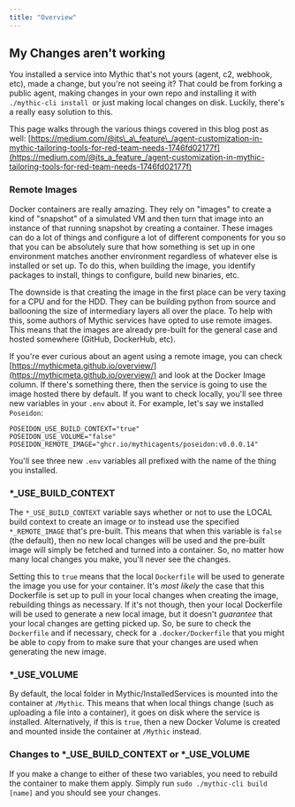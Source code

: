 ```yaml
---
title: "Overview"
---
```


## My Changes aren't working

You installed a service into Mythic that's not yours (agent, c2, webhook, etc), made a change, but you're not seeing it? That could be from forking a public agent, making changes in your own repo and installing it with `./mythic-cli install `or just making local changes on disk. Luckily, there's a really easy solution to this.

This page walks through the various things covered in this blog post as well: [https://medium.com/@its\_a\_feature\_/agent-customization-in-mythic-tailoring-tools-for-red-team-needs-1746fd02177f](https://medium.com/@its_a_feature_/agent-customization-in-mythic-tailoring-tools-for-red-team-needs-1746fd02177f)

### Remote Images

Docker containers are really amazing. They rely on "images" to create a kind of "snapshot" of a simulated VM and then turn that image into an instance of that running snapshot by creating a container. These images can do a lot of things and configure a lot of different components for you so that you can be absolutely sure that how something is set up in one environment matches another environment regardless of whatever else is installed or set up. To do this, when building the image, you identify packages to install, things to configure, build new binaries, etc.

The downside is that creating the image in the first place can be very taxing for a CPU and for the HDD. They can be building python from source and ballooning the size of intermediary layers all over the place. To help with this, some authors of Mythic services have opted to use remote images. This means that the images are already pre-built for the general case and hosted somewhere (GitHub, DockerHub, etc).

If you're ever curious about an agent using a remote image, you can check [https://mythicmeta.github.io/overview/](https://mythicmeta.github.io/overview/) and look at the Docker Image column. If there's something there, then the service is going to use the image hosted there by default. If you want to check locally, you'll see three new variables in your `.env` about it. For example, let's say we installed `Poseidon`:

```env
POSEIDON_USE_BUILD_CONTEXT="true"
POSEIDON_USE_VOLUME="false"
POSEIDON_REMOTE_IMAGE="ghcr.io/mythicagents/poseidon:v0.0.0.14"
```

You'll see three new `.env` variables all prefixed with the name of the thing you installed.

### \*\_USE\_BUILD\_CONTEXT

The `*_USE_BUILD_CONTEXT` variable says whether or not to use the LOCAL build context to create an image or to instead use the specified `*_REMOTE_IMAGE` that's pre-built. This means that when this variable is `false` (the default), then no new local changes will be used and the pre-built image will simply be fetched and turned into a container. So, no matter how many local changes you make, you'll never see the changes.

Setting this to `true` means that the local `Dockerfile` will be used to generate the image you use for your container. It's *most likely* the case that this Dockerfile is set up to pull in your local changes when creating the image, rebuilding things as necessary. If it's not though, then your local Dockerfile will be used to generate a new local image, but it doesn't *guarantee* that your local changes are getting picked up. So, be sure to check the `Dockerfile` and if necessary, check for a `.docker/Dockerfile` that you might be able to copy from to make sure that your changes are used when generating the new image.

### \*\_USE\_VOLUME

By default, the local folder in Mythic/InstalledServices is mounted into the container at `/Mythic`. This means that when local things change (such as uploading a file into a container), it goes on disk where the service is installed.
Alternatively, if this is `true`, then a new Docker Volume is created and mounted inside the container at `/Mythic` instead.

### Changes to \*\_USE\_BUILD\_CONTEXT or \*\_USE\_VOLUME

If you make a change to either of these two variables, you need to rebuild the container to make them apply. Simply run `sudo ./mythic-cli build [name]` and you should see your changes.

